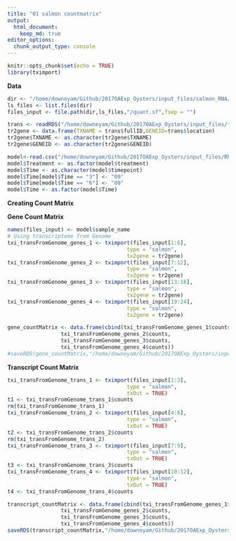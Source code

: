```yaml
---
title: "01 salmon countmatrix"
output: 
  html_document: 
    keep_md: true
editor_options: 
  chunk_output_type: console
---
```


```r
knitr::opts_chunk$set(echo = TRUE)
library(tximport)
```

**Data**  
```r
dir <- "/home/downeyam/Github/2017OAExp_Oysters/input_files/salmon_RNA/out2/"
ls_files <- list.files(dir)
files_input <- file.path(dir,ls_files,"/quant.sf",fsep = "")

trans <- readRDS("/home/downeyam/Github/2017OAExp_Oysters/input_files/transcriptome_table.RData")
tr2gene <- data.frame(TXNAME = trans$fullID,GENEID=trans$location)
tr2gene$TXNAME <- as.character(tr2gene$TXNAME)
tr2gene$GENEID <- as.character(tr2gene$GENEID)

model<-read.csv("/home/downeyam/Github/2017OAExp_Oysters/input_files/RNA/metadata_cvirginica_rna_meta.txt", header=TRUE)
model$Treatment <- as.factor(model$treatment)
model$Time <- as.character(model$timepoint)
model$Time[model$Time == "3"] <- "09"
model$Time[model$Time == "6"] <- "80"
model$Time <- as.factor(model$Time)
```

**Creating Count Matrix**  

**Gene Count Matrix**
```r
names(files_input) <- model$sample_name
# Using transcriptome from Genome
txi_transFromGenome_genes_1 <- tximport(files_input[1:6],
                                      type = "salmon",
                                      tx2gene = tr2gene)
txi_transFromGenome_genes_2 <- tximport(files_input[7:12],
                                      type = "salmon",
                                      tx2gene = tr2gene)
txi_transFromGenome_genes_3 <- tximport(files_input[13:18],
                                      type = "salmon",
                                      tx2gene = tr2gene)
txi_transFromGenome_genes_4 <- tximport(files_input[19:24],
                                      type = "salmon",
                                      tx2gene = tr2gene)

gene_countMatrix <- data.frame(cbind(txi_transFromGenome_genes_1$counts,
                 txi_transFromGenome_genes_2$counts,
                 txi_transFromGenome_genes_3$counts,
                 txi_transFromGenome_genes_4$counts))
#saveRDS(gene_countMatrix,"/home/downeyam/Github/2017OAExp_Oysters/input_files/salmon_RNA/out2/gene_countMatrix.RData")
```

**Transcript Count Matrix**
```r
txi_transFromGenome_trans_1 <- tximport(files_input[1:3],
                                      type = "salmon",
                                      txOut = TRUE)
t1 <- txi_transFromGenome_trans_1$counts
rm(txi_transFromGenome_trans_1)
txi_transFromGenome_trans_2 <- tximport(files_input[4:6],
                                      type = "salmon",
                                      txOut = TRUE)
t2 <- txi_transFromGenome_trans_2$counts
rm(txi_transFromGenome_trans_2)
txi_transFromGenome_trans_3 <- tximport(files_input[7:9],
                                      type = "salmon",
                                      txOut = TRUE)
t3 <- txi_transFromGenome_trans_3$counts
txi_transFromGenome_trans_4 <- tximport(files_input[10:12],
                                      type = "salmon",
                                      txOut = TRUE)
t4 <- txi_transFromGenome_trans_4$counts

transcript_countMatrix <- data.frame(cbind(txi_transFromGenome_genes_1$counts,
                 txi_transFromGenome_genes_2$counts,
                 txi_transFromGenome_genes_3$counts,
                 txi_transFromGenome_genes_4$counts))
saveRDS(transcript_countMatrix,"/home/downeyam/Github/2017OAExp_Oysters/input_files/salmon_RNA/out2/trans_countMatrix.RData")
```


